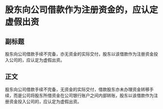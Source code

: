# 股东向公司借款作为注册资金的，应认定虚假出资
## 副标题
股东向公司借款手续不完备，亦无资金的实际交付，股东以该借款作为注册资金投入公司的，应认定为虚假出资。
## 正文
股东向公司借款手续不完备，无资金的实际交付，借款股东亦未办理资金转移手续，而是公司将股东所借资金在公司银行账户之间内部转账，股东以该借款作为注册资金投入公司的，应认定为虚假出资。